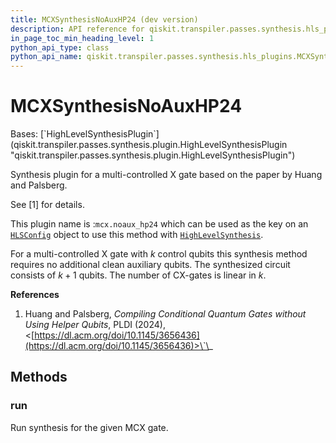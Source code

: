 ```yaml
---
title: MCXSynthesisNoAuxHP24 (dev version)
description: API reference for qiskit.transpiler.passes.synthesis.hls_plugins.MCXSynthesisNoAuxHP24 in the dev version of qiskit
in_page_toc_min_heading_level: 1
python_api_type: class
python_api_name: qiskit.transpiler.passes.synthesis.hls_plugins.MCXSynthesisNoAuxHP24
---
```


# MCXSynthesisNoAuxHP24

<Class id="qiskit.transpiler.passes.synthesis.hls_plugins.MCXSynthesisNoAuxHP24" isDedicatedPage={true} github="https://github.com/Qiskit/qiskit/tree/stable/2.2/qiskit/transpiler/passes/synthesis/hls_plugins.py#L1446-L1478" signature="qiskit.transpiler.passes.synthesis.hls_plugins.MCXSynthesisNoAuxHP24" modifiers="class">
  Bases: [`HighLevelSynthesisPlugin`](qiskit.transpiler.passes.synthesis.plugin.HighLevelSynthesisPlugin "qiskit.transpiler.passes.synthesis.plugin.HighLevelSynthesisPlugin")

  Synthesis plugin for a multi-controlled X gate based on the paper by Huang and Palsberg.

  See \[1] for details.

  This plugin name is :`mcx.noaux_hp24` which can be used as the key on an [`HLSConfig`](qiskit.transpiler.passes.HLSConfig "qiskit.transpiler.passes.HLSConfig") object to use this method with [`HighLevelSynthesis`](qiskit.transpiler.passes.HighLevelSynthesis "qiskit.transpiler.passes.HighLevelSynthesis").

  For a multi-controlled X gate with $k$ control qubits this synthesis method requires no additional clean auxiliary qubits. The synthesized circuit consists of $k + 1$ qubits. The number of CX-gates is linear in $k$.

  **References**

  1.  Huang and Palsberg, *Compiling Conditional Quantum Gates without Using Helper Qubits*, PLDI (2024), \<[https://dl.acm.org/doi/10.1145/3656436](https://dl.acm.org/doi/10.1145/3656436)>\`\_

  ## Methods

  ### run

  <Function id="qiskit.transpiler.passes.synthesis.hls_plugins.MCXSynthesisNoAuxHP24.run" github="https://github.com/Qiskit/qiskit/tree/stable/2.2/qiskit/transpiler/passes/synthesis/hls_plugins.py#L1466-L1478" signature="run(high_level_object, coupling_map=None, target=None, qubits=None, **options)">
    Run synthesis for the given MCX gate.
  </Function>
</Class>

